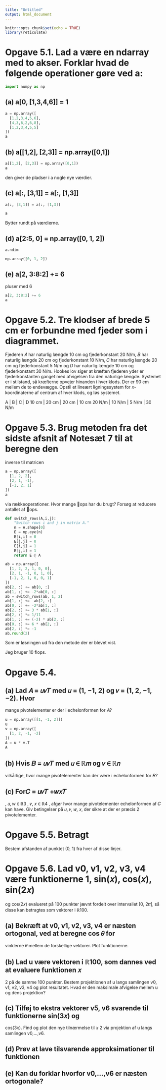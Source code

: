 ```yaml
---
title: "Untitled"
output: html_document
---
```


```r
knitr::opts_chunk$set(echo = TRUE)
library(reticulate)
```

# Opgave 5.1. Lad a være en ndarray med to akser. Forklar hvad de følgende operationer gøre ved a:

```python
import numpy as np
```


## (a) a[0, [1,3,4,6]] = 1


```python
a = np.array([
  [1,2,3,4,5,6],
  [4,3,6,2,6,8],
  [1,2,3,4,5,5]
])
a
```



## (b) a[[1,2], [2,3]] = np.array([0,1])

```python
a[[1,2], [2,3]] = np.array([0,1])
a
```

den giver de pladser i a nogle nye værdier.

## (c) a[:, [3,1]] = a[:, [1,3]]

```python
a[:, [3,1]] = a[:, [1,3]]
```

```python
a
```

Bytter rundt på værdierne.

## (d) a[2:5, 0] = np.array([0, 1, 2])

```python
a.ndim  

np.array([0, 1, 2])
```


## (e) a[2, 3:8:2] += 6

pluser med 6

```python
a[2, 3:8:2] += 6
a
```

# Opgave 5.2. Tre klodser af brede 5 cm er forbundne med fjeder som i diagrammet.

Fjederen 𝐴 har naturlig længde 10 cm og fjederkonstant 20 N/m, 𝐵 har naturlig længde 20 cm og fjederkonstant 10 N/m, 𝐶 har naturlig længde 20 cm
og fjederkonstant 5 N/m og 𝐷 har naturlig længde 10 cm og fjederkonstant
30 N/m. Hookes lov siger at kræften fjederen yder er fjederkonstanten ganget
med afvigelsen fra den naturlige længde. Systemet er i stilstand, så kræfterne
opvejer hinanden i hver klods. Der er 90 cm mellem de to endevægge.
Opstil et lineært ligningssystem for 𝑥-koordinaterne af centrum af hver
klods, og løs systemet.

A      | B      | C      | D
10 cm  | 20 cm  | 20 cm  | 10 cm
20 N/m | 10 N/m | 5  N/m | 30 N/m


# Opgave 5.3. Brug metoden fra det sidste afsnit af Notesæt 7 til at beregne den
inverse til matricen

```python
a = np.array([
  [1, 2, 2],
  [2, 1, -1],
  [-1, 2, 1]
])
a
```

via rækkeoperationer. Hvor mange ops har du brugt? Forsøg at reducere
antallet af ops.

```python
def switch_rows(A,i,j):
    "Switch rows i and j in matrix A."
    n = A.shape[0]
    E = np.eye(n)
    E[i,i] = 0
    E[j,j] = 0
    E[i,j] = 1
    E[j,i] = 1
    return E @ A
```


```python
ab = np.array([
  [1, 2, 2, 1, 0, 0],
  [2, 1, -1, 0, 1, 0],
  [-1, 2, 1, 0, 0, 1]
])
ab[2, :] += ab[0, :]
ab[1, :] += -2*ab[0, :]
ab = switch_rows(ab, 1, 2)
ab[1, :] +=  ab[2, :]
ab[0, :] += -2*ab[1, :]
ab[2, :] += 3 * ab[1, :]
ab[2, :] *= 1/11
ab[1, :] += (-2) * ab[2, :]
ab[0, :] += 6 * ab[2, :]
ab[2, :] *= -1
ab.round(2)
```

Som er løsningen ud fra den metode der er blevet vist.

Jeg bruger 10 flops.

# Opgave 5.4. 

## (a) Lad 𝐴 = 𝑢𝑣𝑇 med 𝑢 = (1, −1, 2) og 𝑣 = (1, 2, −1, −2). Hvor
mange pivotelementer er der i echelonformen for 𝐴?

```python
u = np.array([[1, -1, 2]])
u
v = np.array([
  [1, 2, -1, -2]
])
A = u * v.T
A
```

## (b)  Hvis 𝐵 = 𝑢𝑣𝑇 med 𝑢 ∈ ℝ𝑚 og 𝑣 ∈ ℝ𝑛
vilkårlige, hvor mange pivotelementer kan der være i echelonformen for 𝐵?

## (c) For𝐶 = 𝑢𝑣𝑇 +𝑤𝑥𝑇
, 𝑢, 𝑤 ∈ ℝ3
, 𝑣, 𝑥 ∈ ℝ4
, afgør hvor mange pivotelementer
echelonformen af 𝐶 kan have. Giv betingelser på 𝑢, 𝑣, 𝑤, 𝑥, der sikre at
der er præcis 2 pivotelementer.

# Opgave 5.5. Betragt

Bestem afstanden af punktet (0, 1) fra hver af disse linjer.

# Opgave 5.6. Lad v0, v1, v2, v3, v4 være funktionerne 1, sin(𝑥), cos(𝑥), sin(2𝑥)
og cos(2𝑥) evalueret på 100 punkter jævnt fordelt over intervallet [0, 2𝜋], så
disse kan betragtes som vektorer i ℝ100.

## (a) Bekræft at v0, v1, v2, v3, v4 er næsten ortogonal, ved at beregne cos 𝜃 for
vinklerne 𝜃 mellem de forskellige vektorer. Plot funktionerne.

## (b) Lad u være vektoren i ℝ100, som dannes ved at evaluere funktionen 𝑥
2 på de samme 100 punkter. Bestem projektionen af u langs samlingen v0, v1,
v2, v3, v4 og plot resultatet. Hvad er den maksimale afvigelse mellem u
og dens projektion?

## (c) Tilføj to ekstra vektorer v5, v6 svarende til funktionerne sin(3𝑥) og
cos(3𝑥). Find og plot den nye tilnærmelse til 𝑥
2 via projektion af u langs
samlingen v0,...,v6.

## (d) Prøv at lave tilsvarende approksimationer til funktionen

## (e) Kan du forklar hvorfor v0,...,v6 er næsten ortogonale?